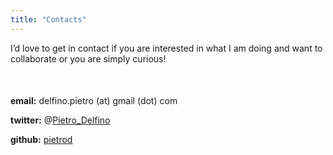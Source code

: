 ```yaml
---
title: "Contacts"
---
```

I'd love to get in contact if you are interested in what I am doing and want to collaborate or you are simply curious!

<div style="margin-bottom:50px;">
</div>

**email:** delfino.pietro (at) gmail (dot) com

**twitter:** @[Pietro_Delfino](https://twitter.com/Pietro_Delfino/)

**github:** [pietrod](https://github.com/PietroD/)
